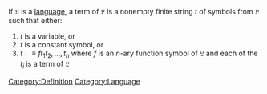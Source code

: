 If <math>\mathfrak{L}</math> is a [[First Order Language|language]], a term of <math>\mathfrak{L}</math> is a nonempty finite string <math>t</math> of symbols from <math>\mathfrak{L}</math> such that either:

# <math>t</math> is a variable, or
# <math>t</math> is a constant symbol, or
# <math>t :\equiv ft_1t_2, \ldots, t_n</math> where <math>f</math> is an <math>n</math>-ary function symbol of <math>\mathfrak{L}</math> and each of the <math>t_i</math> is a term of <math>\mathfrak{L}</math>
[[Category:Definition]]
[[Category:Language]]